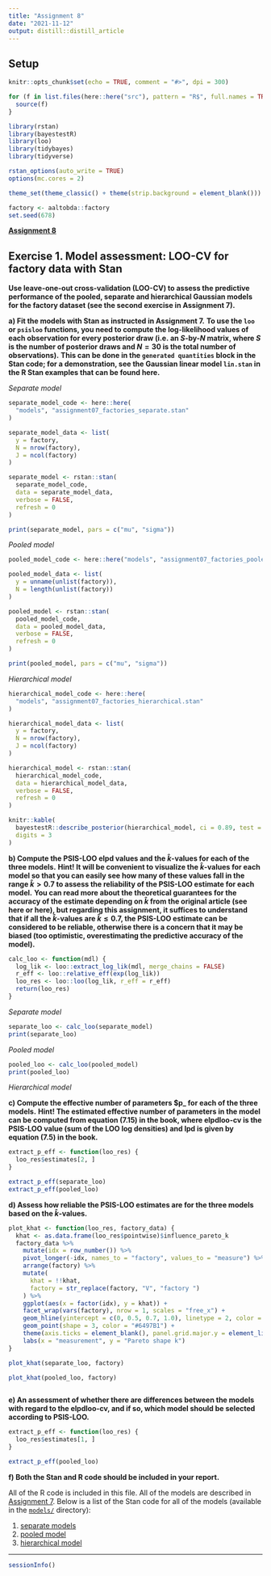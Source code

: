 ```yaml
---
title: "Assignment 8"
date: "2021-11-12"
output: distill::distill_article
---
```


## Setup

```r
knitr::opts_chunk$set(echo = TRUE, comment = "#>", dpi = 300)

for (f in list.files(here::here("src"), pattern = "R$", full.names = TRUE)) {
  source(f)
}

library(rstan)
library(bayestestR)
library(loo)
library(tidybayes)
library(tidyverse)

rstan_options(auto_write = TRUE)
options(mc.cores = 2)

theme_set(theme_classic() + theme(strip.background = element_blank()))

factory <- aaltobda::factory
set.seed(678)
```

**[Assignment 8](assignments/assignment-08.pdf)**

## Exercise 1. Model assessment: LOO-CV for factory data with Stan

**Use leave-one-out cross-validation (LOO-CV) to assess the predictive performance of the pooled, separate and hierarchical Gaussian models for the factory dataset (see the second exercise in Assignment 7).**

**a) Fit the models with Stan as instructed in Assignment 7.**
**To use the `loo` or `psisloo` functions, you need to compute the log-likelihood values of each observation for every posterior draw (i.e. an $S$-by-$N$ matrix, where $S$ is the number of posterior draws and $N = 30$ is the total number of observations).**
**This can be done in the `generated quantities` block in the Stan code; for a demonstration, see the Gaussian linear model `lin.stan` in the R Stan examples that can be found here.**


*Separate model*

```r
separate_model_code <- here::here(
  "models", "assignment07_factories_separate.stan"
)

separate_model_data <- list(
  y = factory,
  N = nrow(factory),
  J = ncol(factory)
)

separate_model <- rstan::stan(
  separate_model_code,
  data = separate_model_data,
  verbose = FALSE,
  refresh = 0
)

print(separate_model, pars = c("mu", "sigma"))
```

*Pooled model*

```r
pooled_model_code <- here::here("models", "assignment07_factories_pooled.stan")

pooled_model_data <- list(
  y = unname(unlist(factory)),
  N = length(unlist(factory))
)

pooled_model <- rstan::stan(
  pooled_model_code,
  data = pooled_model_data,
  verbose = FALSE,
  refresh = 0
)

print(pooled_model, pars = c("mu", "sigma"))
```

*Hierarchical model*

```r
hierarchical_model_code <- here::here(
  "models", "assignment07_factories_hierarchical.stan"
)

hierarchical_model_data <- list(
  y = factory,
  N = nrow(factory),
  J = ncol(factory)
)

hierarchical_model <- rstan::stan(
  hierarchical_model_code,
  data = hierarchical_model_data,
  verbose = FALSE,
  refresh = 0
)

knitr::kable(
  bayestestR::describe_posterior(hierarchical_model, ci = 0.89, test = NULL),
  digits = 3
)
```

**b) Compute the PSIS-LOO elpd values and the $\hat{k}$-values for each of the three models.**
**Hint! It will be convenient to visualize the $\hat{k}$-values for each model so that you can easily see how many of these values fall in the range $\hat{k} > 0.7$ to assess the reliability of the PSIS-LOO estimate for each model.**
**You can read more about the theoretical guarantees for the accuracy of the estimate depending on $\hat{k}$ from the original article (see here or here), but regarding this assignment, it suffices to understand that if all the $\hat{k}$-values are $\hat{k} \le 0.7$, the PSIS-LOO estimate can be considered to be reliable, otherwise there is a concern that it may be biased (too optimistic, overestimating the predictive accuracy of the model).**

```r
calc_loo <- function(mdl) {
  log_lik <- loo::extract_log_lik(mdl, merge_chains = FALSE)
  r_eff <- loo::relative_eff(exp(log_lik))
  loo_res <- loo::loo(log_lik, r_eff = r_eff)
  return(loo_res)
}
```

*Separate model*

```r
separate_loo <- calc_loo(separate_model)
print(separate_loo)
```


*Pooled model*

```r
pooled_loo <- calc_loo(pooled_model)
print(pooled_loo)
```

*Hierarchical model*



**c) Compute the effective number of parameters $p_\text{eff} for each of the three models.**
**Hint! The estimated effective number of parameters in the model can be computed from equation (7.15) in the book, where elpdloo-cv is the PSIS-LOO value (sum of the LOO log densities) and lpd is given by equation (7.5) in the book.**

```r
extract_p_eff <- function(loo_res) {
  loo_res$estimates[2, ]
}
```


```r
extract_p_eff(separate_loo)
extract_p_eff(pooled_loo)
```

**d) Assess how reliable the PSIS-LOO estimates are for the three models based on the $\hat{k}$-values.**

```r
plot_khat <- function(loo_res, factory_data) {
  khat <- as.data.frame(loo_res$pointwise)$influence_pareto_k
  factory_data %>%
    mutate(idx = row_number()) %>%
    pivot_longer(-idx, names_to = "factory", values_to = "measure") %>%
    arrange(factory) %>%
    mutate(
      khat = !!khat,
      factory = str_replace(factory, "V", "factory ")
    ) %>%
    ggplot(aes(x = factor(idx), y = khat)) +
    facet_wrap(vars(factory), nrow = 1, scales = "free_x") +
    geom_hline(yintercept = c(0, 0.5, 0.7, 1.0), linetype = 2, color = "grey50") +
    geom_point(shape = 3, color = "#6497B1") +
    theme(axis.ticks = element_blank(), panel.grid.major.y = element_line()) +
    labs(x = "measurement", y = "Pareto shape k")
}
```

```r
plot_khat(separate_loo, factory)
```
```r
plot_khat(pooled_loo, factory)
```

```r

```



**e) An assessment of whether there are differences between the models with regard to the elpdloo-cv, and if so, which model should be selected according to PSIS-LOO.**


```r
extract_p_eff <- function(loo_res) {
  loo_res$estimates[1, ]
}
```

```r
extract_p_eff(pooled_loo)
```

**f) Both the Stan and R code should be included in your report.**

All of the R code is included in this file.
All of the models are described in [Assignment 7](jhcook-assignment-07.html).
Below is a list of the Stan code for all of the models (available in the [`models/`](./models/) directory):

1. [separate models](../models/assignment07_factories_separate.stan)
2. [pooled model](../models/assignment07_factories_pooled.stan)
3. [hierarchical model](../models/assignment07_factories_hierarchical.stan)

---

```r
sessionInfo()
```

